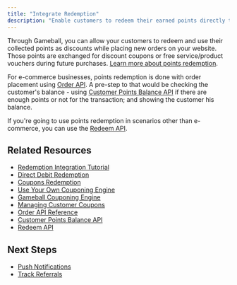 ```yaml
---
title: "Integrate Redemption"
description: "Enable customers to redeem their earned points directly through your iOS app"
---
```


Through Gameball, you can allow your customers to redeem and use their collected points as discounts while placing new orders on your website. Those points are exchanged for discount coupons or free service/product vouchers during future purchases. [Learn more about points redemption](https://help.gameball.co/en/articles/9229592-launch-and-configure-your-earn-pointing-system).

For e-commerce businesses, points redemption is done with order placement using [Order API](/api-reference/order/order). A pre-step to that would be checking the customer's balance - using [Customer Points Balance API](/api-reference/customers/progress/get-customer-balance) if there are enough points or not for the transaction; and showing the customer his balance.

If you're going to use points redemption in scenarios other than e-commerce, you can use the [Redeem API](/api-reference/transactions/cashback-and-redemptions/redeem).

## Related Resources

- [Redemption Integration Tutorial](/tutorials/redemption/index)
- [Direct Debit Redemption](/tutorials/redemption/direct-debit)
- [Coupons Redemption](/tutorials/redemption/coupons/index)
- [Use Your Own Couponing Engine](/tutorials/redemption/coupons/your-engine)
- [Gameball Couponing Engine](/tutorials/redemption/coupons/gameball-engine)
- [Managing Customer Coupons](/tutorials/managing-customers-coupons)
- [Order API Reference](/api-reference/order/order)
- [Customer Points Balance API](/api-reference/customers/progress/get-customer-balance)
- [Redeem API](/api-reference/transactions/cashback-and-redemptions/redeem)

## Next Steps

- [Push Notifications](/installation-guide/ios/push-notifications)
- [Track Referrals](/installation-guide/ios/track-referrals)

